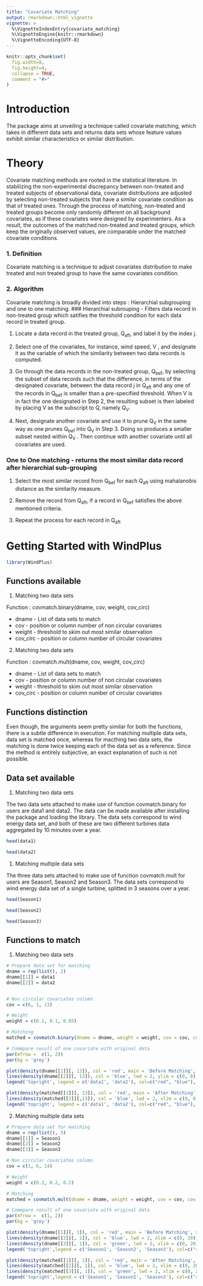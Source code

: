 ```yaml
---
title: "Covariate Matching"
output: rmarkdown::html_vignette
vignette: >
  %\VignetteIndexEntry{covariate_matching}
  %\VignetteEngine{knitr::rmarkdown}
  %\VignetteEncoding{UTF-8}
---
```


```r
knitr::opts_chunk$set(
  fig.width=8, 
  fig.height=4,
  collapse = TRUE,
  comment = "#>"
)
```

# Introduction

The package aims at unveiling a technique called covariate matching, which takes in different data sets and returns data sets whose feature values exhibit similar characteristics or similar distribution.


#  Theory
Covariate matching methods are rooted in the statistical literature. In
stabilizing the non-experimental discrepancy between non-treated and treated subjects of observational data, covariate distributions are adjusted by selecting non-treated subjects that have a similar covariate condition as that of treated ones. Through the process of matching, non-treated and treated groups become only randomly different on all background covariates, as if these covariates were designed by experimenters. As a result, the outcomes of the matched non-treated and treated groups, which keep the originally observed values, are comparable under the matched covariate conditions.

### 1. Definition
Covariate matching is a technique to adjust covariates distribution to make treated and non treated group to have the same covariates condition.

### 2. Algorithm
Covariate matching is broadly divided into steps : Hierarchial subgrouping and one to one matching.
### Hierarchial subrouping - Filters data record in non-treated group which satifies the threshold condition for each data record in treated group.

1. Locate a data record in the treated group, Q<sub>aft</sub>, and label it by the index j.

2. Select one of the covariates, for instance, wind speed, V , and designate it as the variable of which the similarity between two data records is computed.

3. Go through the data records in the non-treated group, Q<sub>bef</sub>, by selecting the subset of data records such that the difference, in terms of the designated covariate, between the data record j in Q<sub>aft</sub> and any one of the records in Q<sub>bef</sub> is smaller than a pre-specified threshold. When V is in fact the one designated in Step 2, the resulting subset is then labeled by placing V as the subscript to Q, namely Q<sub>V</sub>.

4. Next, designate another covariate and use it to prune Q<sub>V</sub> in the same way as one prunes Q<sub>bef</sub> into Q<sub>V</sub> in Step 3. Doing so produces a smaller subset nested within Q<sub>V</sub> . Then continue with another covariate until all covariates are used.

### One to One matching - returns the most similar data record after hierarchial sub-grouping

1. Select the most similar record from Q<sub>bef</sub> for each Q<sub>aft</sub> using mahalanobis distance as the similarity measure.

2. Remove the record from Q<sub>aft</sub>, if a record in Q<sub>bef</sub> satisfies the above mentioned criteria. 

3. Repeat the process for each record in Q<sub>aft</sub>

# Getting Started with WindPlus
```r
library(WindPlus)
```

## Functions available

1. Matching two data sets

Function : covmatch.binary(dname, cov, weight, cov_circ)

* dname - List of data sets to match
* cov - position or column number of non circular covariates 
* weight - threshold to skim out most similar observation
* cov_circ - position or column number of circular covariates 

2. Matching two data sets

Function : covmatch.mult(dname, cov, weight, cov_circ)

* dname - List of data sets to match
* cov - position or column number of non circular covariates 
* weight - threshold to skim out most similar observation
* cov_circ - position or column number of circular covariates

## Functions distinction

Even though, the arguments seem pretty similar for both the functions, there is a subtle difference in execution. For matching multiple data sets, data set is matched once, whereas for macthing two data sets, the matching is done twice keeping each of the data set as a reference. Since the method is entirely subjective, an exact explanation of such is not possible.

## Data set available

1. Matching two data sets

The two data sets attached to make use of function covmatch.binary for users are data1 and data2. The data can be made available after installing the package and loading the library. The data sets correspond to wind energy data set, and both of these are two different turbines data aggregated by 10 minutes over a year.


```r
head(data1)

```


```r
head(data2)

```

1. Matching multiple data sets

The three data sets attached to make use of function covmatch.mult for users are Season1, Season2 and Season3. The data sets correspond to wind energy data set of a single turbine, splitted in 3 seasons over a year.


```r
head(Season1)

```


```r
head(Season2)

```

```r
head(Season3)

```
## Functions to match

1. Matching two data sets

```r
# Prepare data set for matching
dname = rep(list(), 2)
dname[[1]] = data1
dname[[2]] = data2


# Non circular covariates column
cov = c(6, 1, 13)

# Weight 
weight = c(0.1, 0.1, 0.05)

# Matching
matched = covmatch.binary(dname = dname, weight = weight, cov = cov, cov_circ = NULL)

# Commpare result of one covariate with original data
par(mfrow =  c(1, 2))
par(bg = 'grey')

plot(density(dname[[1]][, 13]), col = 'red', main = 'Before Matching', xlab = 'Turbulence Intensity', lwd = 2, xlim = c(0, 0.8), ylim = c(0, 8))
lines(density(dname[[2]][, 13]), col = 'blue', lwd = 2, ylim = c(0, 8), xlim = c(0, 0.8), ylim = c(0, 8))
legend('topright', legend = c('data1', 'data2'), col=c("red", "blue"), lty=1, lwd = 2)

plot(density(matched[[1]][, 13]), col = 'red', main = 'After Matching', xlab = 'Turbulence Intensity', lwd = 2, xlim = c(0, 0.8), ylim = c(0, 8))
lines(density(matched[[2]][,13]), col = 'blue', lwd = 2, xlim = c(0, 0.8), ylim = c(0, 8))
legend('topright', legend = c('data1', 'data2'), col=c("red", "blue"), lty=1, lwd = 2)
```


2. Matching multiple data sets

```r
# Prepare data set for matching
dname = rep(list(), 3)
dname[[1]] = Season1
dname[[2]] = Season2
dname[[3]] = Season3

# Non circular covariates column
cov = c(1, 6, 14)

# Weight 
weight = c(0.2, 0.2, 0.2)

# Matching
matched = covmatch.mult(dname = dname, weight = weight, cov = cov, cov_circ = NULL)

# Commpare result of one covariate with original data
par(mfrow =  c(1, 2))
par(bg = 'grey')

plot(density(dname[[1]][, 1]), col = 'red', main = 'Before Matching', xlab = 'Wind Speed (m/s)', lwd = 2, xlim = c(0, 20), ylim = c(0, 0.18))
lines(density(dname[[2]][, 1]), col = 'blue', lwd = 2, xlim = c(0, 20), ylim = c(0, 0.18))
lines(density(dname[[3]][, 1]), col = 'green', lwd = 2, xlim = c(0, 20), ylim = c(0, 0.18))
legend('topright',legend = c('Season1', 'Season2', 'Season3'), col=c("red", "blue", "green"), lty=1, lwd = 2)

plot(density(matched[[1]][, 1]), col = 'red', main = 'After Matching', xlab = 'Wind Speed (m/s)', lwd = 2, xlim = c(0, 20), ylim = c(0, 0.18))
lines(density(matched[[2]][, 1]), col = 'blue', lwd = 2, xlim = c(0, 20), ylim = c(0, 0.18))
lines(density(matched[[3]][, 1]), col = 'green', lwd = 2, xlim = c(0, 20), ylim = c(0, 0.18))
legend('topright',legend = c('Season1', 'Season2', 'Season3'), col=c("red", "blue", "green"), lty=1, lwd = 2)
```
